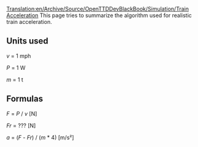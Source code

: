 [[Translation:en/Archive/Source/OpenTTDDevBlackBook/Simulation/Train Acceleration]]
This page tries to summarize the algorithm used for realistic train acceleration.

== Units used ==

''v'' = 1 mph

''P'' = 1 W

''m'' = 1 t

== Formulas ==

''F'' = ''P'' / ''v'' [N]

''Fr'' = ??? [N]

''a'' = (''F'' - ''Fr'') / (''m'' * 4) [m/s&sup2;]